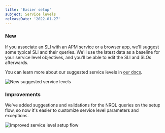 ```yaml
---
title: 'Easier setup'
subject: Service levels
releaseDate: '2022-01-27'
---
```


### New 

If you associate an SLI with an APM service or a browser app, we'll suggest some typical SLI and their queries. We'll use the latest data as a baseline for your service level objectives, and you'll be able to edit the SLI and SLOs afterwards.

You can learn more about our suggested service levels in [our docs](/docs/service-level-management/create-slm#suggested-sli).  

![New suggested service levels](./images/suggested_service_levels.png "New suggested service levels")

### Improvements 

We've added suggestions and validations for the NRQL queries on the setup flow, so now it's easier to customize service level parameters and exceptions.

![Improved service level setup flow](./images/setup_flow.png "Improved service level setup flow")
